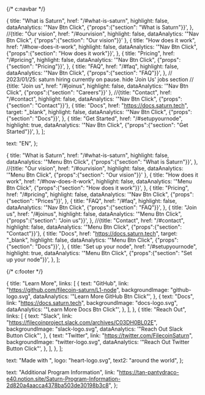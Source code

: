 {/* c:navbar */}

  {
    title: "What is Saturn",
    href: "/#what-is-saturn",
    highlight: false,
    dataAnalytics: '"Nav Btn Click", {"props":{"section": "What is Saturn"}}',
  },
  //{title: "Our vision", href: "/#ourvision", highlight: false, dataAnalytics: '"Nav Btn Click", {"props":{"section": "Our vision"}}' },
  {
    title: "How does it work",
    href: "/#how-does-it-work",
    highlight: false,
    dataAnalytics: '"Nav Btn Click", {"props":{"section": "How does it work"}}',
  },
  {
    title: "Pricing",
    href: "/#pricing",
    highlight: false,
    dataAnalytics: '"Nav Btn Click", {"props":{"section": "Pricing"}}',
  },
  {
    title: "FAQ",
    href: "/#faq",
    highlight: false,
    dataAnalytics: '"Nav Btn Click", {"props":{"section": "FAQ"}}',
  },
  // 2023/01/25: saturn hiring currently on pause. hide 'Join Us' jobs section
  // {title: "Join us", href: "/#joinus", highlight: false, dataAnalytics: '"Nav Btn Click", {"props":{"section": "Careers"}}' },
  //{title: "Contact", href: "/#contact", highlight: false, dataAnalytics: '"Nav Btn Click", {"props":{"section": "Contact"}}'},
  {
    title: "Docs",
    href: "https://docs.saturn.tech",
    target: "_blank",
    highlight: false,
    dataAnalytics: '"Nav Btn Click", {"props":{"section": "Docs"}}',
  },
  {
    title: "Get Started",
    href: "/#setupyournode",
    highlight: true,
    dataAnalytics: '"Nav Btn Click", {"props":{"section": "Get Started"}}',
  },
];

  text: "EN",
};

  {
    title: "What is Saturn",
    href: "/#what-is-saturn",
    highlight: false,
    dataAnalytics: '"Menu Btn Click", {"props":{"section": "What is Saturn"}}',
  },
  //{title: "Our vision", href: "/#ourvision", highlight: false, dataAnalytics: '"Menu Btn Click", {"props":{"section": "Our vision"}}' },
  {
    title: "How does it work",
    href: "/#how-does-it-work",
    highlight: false,
    dataAnalytics:
      '"Menu Btn Click", {"props":{"section": "How does it work"}}',
  },
  {
    title: "Pricing",
    href: "/#pricing",
    highlight: false,
    dataAnalytics: '"Nav Btn Click", {"props":{"section": "Prices"}}',
  },
  {
    title: "FAQ",
    href: "/#faq",
    highlight: false,
    dataAnalytics: '"Nav Btn Click", {"props":{"section": "FAQ"}}',
  },
  {
    title: "Join us",
    href: "/#joinus",
    highlight: false,
    dataAnalytics: '"Menu Btn Click", {"props":{"section": "Join us"}}',
  },
  //{title: "Contact", href: "/#contact", highlight: false, dataAnalytics: '"Menu Btn Click", {"props":{"section": "Contact"}}'},
  {
    title: "Docs",
    href: "https://docs.saturn.tech",
    target: "_blank",
    highlight: false,
    dataAnalytics: '"Menu Btn Click", {"props":{"section": "Docs"}}',
  },
  {
    title: "Set up your node",
    href: "/#setupyournode",
    highlight: true,
    dataAnalytics:
      '"Menu Btn Click", {"props":{"section": "Set up your node"}}',
  },
];

{/* c:footer */}

  {
    title: "Learn More",
    links: [
      {
        text: "GitHub",
        link: "https://github.com/filecoin-saturn/L1-node",
        backgroundImage: "github-logo.svg",
        dataAnalytics: '"Learn More GitHub Btn Click"',
      },
      {
        text: "Docs",
        link: "https://docs.saturn.tech",
        backgroundImage: "docs-logo.svg",
        dataAnalytics: '"Learn More Docs Btn Click"',
      },
    ],
  },
  {
    title: "Reach Out",
    links: [
      {
        text: "Slack",
        link: "https://filecoinproject.slack.com/archives/C03DH0BL02E",
        backgroundImage: "slack-logo.svg",
        dataAnalytics: '"Reach Out Slack Button Click"',
      },
      {
        text: "Twitter",
        link: "https://twitter.com/FilecoinSaturn",
        backgroundImage: "twitter-logo.svg",
        dataAnalytics: '"Reach Out Twitter Button Click"',
      },
    ],
  },
];

  text: "Made with ",
  logo: "heart-logo.svg",
  text2: "around the world",
};

  text: "Additional Program Information",
  link: "https://tan-pantydraco-e40.notion.site/Saturn-Program-Information-2d820a4aacca4378ba503de30198b3c8",
};
